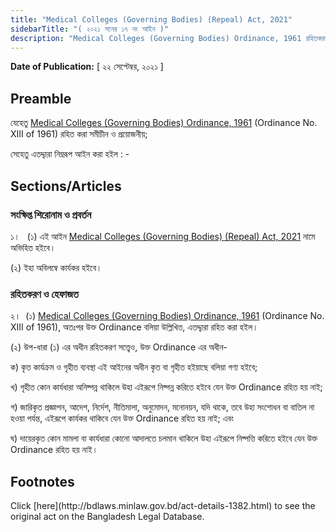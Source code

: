 ```yaml
---
title: "Medical Colleges (Governing Bodies) (Repeal) Act, 2021"
sidebarTitle: "( ২০২১ সনের ১৭ নং আইন )"
description: "Medical Colleges (Governing Bodies) Ordinance, 1961 রহিতকরণকল্পে প্রণীত আইন"
---
```


**Date of Publication:** [ ২২ সেপ্টেম্বর, ২০২১ ]

## Preamble

যেহেতু [Medical Colleges (Governing Bodies) Ordinance, 1961](/laws/volume-12/act-307 "Medical Colleges (Governing Bodies) Ordinance, 1961") (Ordinance No. XIII of 1961) রহিত করা সমীচীন ও প্রয়োজনীয়;

সেহেতু এতদ্দ্বারা নিম্নরূপ আইন করা হইল : -

## Sections/Articles

### সংক্ষিপ্ত শিরোনাম ও প্রবর্তন

১।   (১) এই আইন [Medical Colleges (Governing Bodies) (Repeal) Act, 2021](/laws/volume-51/act-1382 "Medical Colleges (Governing Bodies) (Repeal) Act, 2021") নামে অভিহিত হইবে।

(২) ইহা অবিলম্বে কার্যকর হইবে।

### রহিতকরণ ও হেফাজত

২।  (১) [Medical Colleges (Governing Bodies) Ordinance, 1961](/laws/volume-12/act-307 "Medical Colleges (Governing Bodies) Ordinance, 1961") (Ordinance No. XIII of 1961), অতঃপর উক্ত Ordinance বলিয়া উল্লিখিত, এতদ্দ্বারা রহিত করা হইল।

(২) উপ-ধারা (১) এর অধীন রহিতকরণ সত্ত্বেও, উক্ত Ordinance এর অধীন-

ক) কৃত কার্যক্রম ও গৃহীত ব্যবস্থা এই আইনের অধীন কৃত বা গৃহীত হইয়াছে বলিয়া গণ্য হইবে;

খ) গৃহীত কোন কার্যধারা অনিষ্পন্ন থাকিলে উহা এইরূপে নিষ্পন্ন করিতে হইবে যেন উক্ত Ordinance রহিত হয় নাই;

গ) জারিকৃত প্রজ্ঞাপন, আদেশ, নির্দেশ, নীতিমালা, অনুমোদন, মনোনয়ন, যদি থাকে, তবে উহা সংশোধন বা বাতিল না হওয়া পর্যন্ত, এইরূপে কার্যকর থাকিবে যেন উক্ত Ordinance রহিত হয় নাই; এবং

ঘ) দায়েরকৃত কোন মামলা বা কার্যধারা কোনো আদালতে চলমান থাকিলে উহা এইরূপে নিষ্পত্তি করিতে হইবে যেন উক্ত Ordinance রহিত হয় নাই।

## Footnotes

<Note>
  Click [here](http://bdlaws.minlaw.gov.bd/act-details-1382.html) to see the original act on the Bangladesh Legal Database.
</Note>
